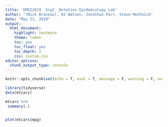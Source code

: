 ```yaml
---
title: 'EMSI2019 _hrp2_ Deletion Epidemiology Lab'
author: "(Nick Brazeau), OJ Watson, Jonathan Parr, Steve Meshnick"
date: "May 21, 2019"
output:
  html_document:
    highlight: textmate
    theme: lumen
    toc: yes
    toc_float: yes
    toc_depth: 2
    css: custom.css
editor_options: 
  chunk_output_type: console
---
```


```r
knitr::opts_chunk$set(echo = T, eval = T, message = F, warning = F, out.extra = 'class="plot"', fig.align = "center")

```


<!-- Output document and get some style pointers taken largely from this stackexchange answer below
with a few minor tweaks to the js code 
https://stackoverflow.com/questions/37755037/how-to-add-code-folding-to-output-chunks-in-rmarkdown-html-documents -->

<script src="js/hideAll.js"></script>


```r
library(tidyverse)
data(mtcars)

mtcars %>% 
 summary(.)


plot(mtcars$mpg)

```
